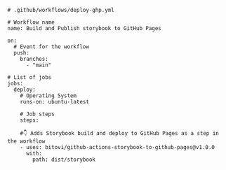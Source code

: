 ```shell
# .github/workflows/deploy-ghp.yml

# Workflow name
name: Build and Publish storybook to GitHub Pages

on:
  # Event for the workflow
  push:
    branches:
      - "main"

# List of jobs
jobs:
  deploy:
    # Operating System
    runs-on: ubuntu-latest

    # Job steps
    steps:

    #👇 Adds Storybook build and deploy to GitHub Pages as a step in the workflow
    - uses: bitovi/github-actions-storybook-to-github-pages@v1.0.0
      with:
        path: dist/storybook
```
